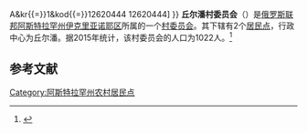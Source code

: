 {{Infobox Settlement
| official_name = 丘尔潘村委员会
| native_name = Чулпанский сельсовет
| settlement_type = [[村委员会|村委员会]]
| pushpin_map = European Russia
| pushpin_map_caption = 在[[歐洲俄羅斯|俄羅斯歐洲部分]]的位置
| subdivision_type = [[国家|国家]]
| subdivision_type1 = [[俄罗斯行政区划|州]]
| subdivision_type2 = [[区_(苏联)|区]]
| subdivision_name = {{RUS}}
| subdivision_name1 = [[阿斯特拉罕州|阿斯特拉罕州]]
| subdivision_name2 = [[伊克里亚诺耶区|伊克里亚诺耶区]]
| seat_type = 行政中心
| seat = 丘尔潘
| population_as_of=2015
| population_footnotes = <ref name=stat />
| population_total = 1022
| coordinates_display = inline,title
| latd = 45 | latm = 53 | lats = 36 | latNS = N
| longd = 47 | longm = 42 | longs = 37 | longEW = E
| timezone = [[萨马拉时间|MSK+1]]
| utc_offset = +4
| blank_name = [[俄罗斯市政土地区划代码|OKTMO编码]]
| blank_info = [http://classif.spb.ru/classificators/view/tma.php?st{{=}}A&kr{{=}}1&kod{{=}}12620444 12620444]
}}
'''丘尔潘村委员会'''（{{lang-ru|Чулпанский сельсовет}}）是[[俄罗斯联邦|俄罗斯联邦]][[阿斯特拉罕州|阿斯特拉罕州]][[伊克里亚诺耶区|伊克里亚诺耶区]]所属的一个[[村委员会|村委员会]]。其下辖有2个[[居民点|居民点]]，行政中心为丘尔潘。据2015年统计，该村委员会的人口为1022人。<ref name=stat>{{cite web |url=http://www.gks.ru/free_doc/doc_2015/bul_dr/mun_obr2015.rar |title=Численность населения Российской Федерации по муниципальным образованиям на 1 января 2015 года |accessdate=2015-08-06 |archiveurl=https://www.webcitation.org/6aaNzOlFO?url=http://www.gks.ru/free_doc/doc_2015/bul_dr/mun_obr2015.rar |archivedate=2015-08-06 |language=ru |deadurl=yes }}</ref>

== 参考文献 ==
{{reflist}}

{{Russia-stub}}

[[Category:阿斯特拉罕州农村居民点|Category:阿斯特拉罕州农村居民点]]